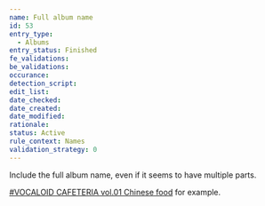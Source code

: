 ```yaml
---
name: Full album name
id: 53
entry_type:
  - Albums
entry_status: Finished
fe_validations:
be_validations:
occurance:
detection_script:
edit_list:
date_checked:
date_created:
date_modified:
rationale:
status: Active
rule_context: Names
validation_strategy: 0
---
```

Include the full album name, even if it seems to have multiple parts.

[#VOCALOID CAFETERIA vol.01 Chinese food](https://vocadb.net/Al/33074) for example.
